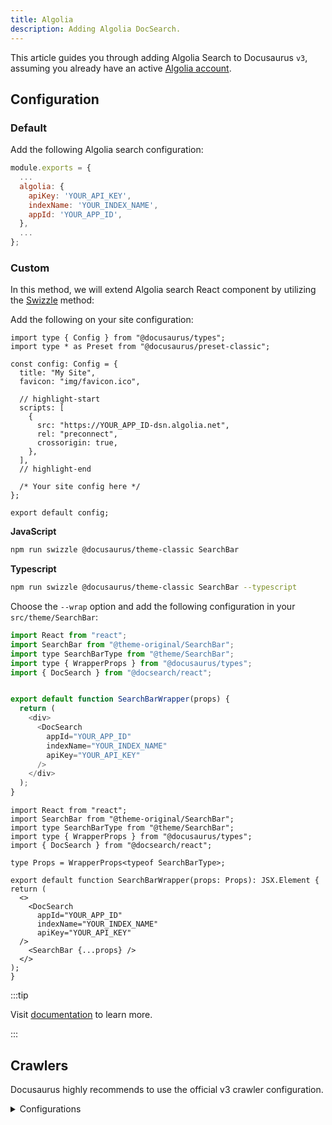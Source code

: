 ```yaml
---
title: Algolia
description: Adding Algolia DocSearch.
---
```


This article guides you through adding Algolia Search to Docusaurus `v3`, assuming you already have an active  [Algolia account](https://www.algolia.com/).

## Configuration

### Default 

Add the following Algolia search configuration:

```js title="docusaurus.config.js"
module.exports = {
  ...
  algolia: {
    apiKey: 'YOUR_API_KEY',
    indexName: 'YOUR_INDEX_NAME',
    appId: 'YOUR_APP_ID',
  },
  ...
};
```

### Custom

In this method, we will extend Algolia search React component by utilizing the [Swizzle](https://docusaurus.io/docs/swizzling) method:


Add the following on your site configuration:

```tsx title="docusaurus.config.ts"
import type { Config } from "@docusaurus/types";
import type * as Preset from "@docusaurus/preset-classic";

const config: Config = {
  title: "My Site",
  favicon: "img/favicon.ico",

  // highlight-start
  scripts: [
    {
      src: "https://YOUR_APP_ID-dsn.algolia.net",
      rel: "preconnect",
      crossorigin: true,
    },
  ],
  // highlight-end

  /* Your site config here */
};

export default config;
```


**JavaScript**

```bash npm2yarn
npm run swizzle @docusaurus/theme-classic SearchBar
```
**Typescript**

```bash npm2yarn
npm run swizzle @docusaurus/theme-classic SearchBar --typescript
```

Choose the ``--wrap`` option and add the following configuration in your ``src/theme/SearchBar``:


<Tabs>
  <TabItem value="js" label="JavaScript" default>

```js title="src/theme/SearchBar.js"
import React from "react";
import SearchBar from "@theme-original/SearchBar";
import type SearchBarType from "@theme/SearchBar";
import type { WrapperProps } from "@docusaurus/types";
import { DocSearch } from "@docsearch/react";


export default function SearchBarWrapper(props) {
  return (
    <div>
      <DocSearch
        appId="YOUR_APP_ID"
        indexName="YOUR_INDEX_NAME"
        apiKey="YOUR_API_KEY"
      />
    </div>
  );
}
```


  </TabItem>
  <TabItem value="tsx" label="TypeScript">

  ```tsx title="src/theme/SearchBar.tsx"
import React from "react";
import SearchBar from "@theme-original/SearchBar";
import type SearchBarType from "@theme/SearchBar";
import type { WrapperProps } from "@docusaurus/types";
import { DocSearch } from "@docsearch/react";

type Props = WrapperProps<typeof SearchBarType>;

export default function SearchBarWrapper(props: Props): JSX.Element {
  return (
    <>
      <DocSearch
        appId="YOUR_APP_ID"
        indexName="YOUR_INDEX_NAME"
        apiKey="YOUR_API_KEY"
    />
      <SearchBar {...props} />
    </>
  );
}
```
  </TabItem>

</Tabs>

:::tip

Visit [documentation](https://docsearch.algolia.com/) to learn more.

:::

## Crawlers

Docusaurus highly recommends to use the official v3 crawler configuration. 

<details>
<summary>Configurations</summary>



<Tabs>
  <TabItem value="default" label="Default" default>


```js
new Crawler({
  appId: 'YOUR_APP_ID',
  apiKey: 'YOUR_API_KEY',
  rateLimit: 8,
  maxDepth: 10,
  startUrls: ['https://YOUR_WEBSITE_URL/'],
  sitemaps: ['https://YOUR_WEBSITE_URL/sitemap.xml'],
  ignoreCanonicalTo: true,
  discoveryPatterns: ['https://YOUR_WEBSITE_URL/**'],
  actions: [
    {
      indexName: 'YOUR_INDEX_NAME',
      pathsToMatch: ['https://YOUR_WEBSITE_URL/**'],
      recordExtractor: ({ $, helpers }) => {
        // priority order: deepest active sub list header -> navbar active item -> 'Documentation'
        const lvl0 =
          $(
            '.menu__link.menu__link--sublist.menu__link--active, .navbar__item.navbar__link--active'
          )
            .last()
            .text() || 'Documentation';

        return helpers.docsearch({
          recordProps: {
            lvl0: {
              selectors: '',
              defaultValue: lvl0,
            },
            lvl1: ['header h1', 'article h1'],
            lvl2: 'article h2',
            lvl3: 'article h3',
            lvl4: 'article h4',
            lvl5: 'article h5, article td:first-child',
            lvl6: 'article h6',
            content: 'article p, article li, article td:last-child',
          },
          indexHeadings: true,
          aggregateContent: true,
          recordVersion: 'v3',
        });
      },
    },
  ],
  initialIndexSettings: {
    YOUR_INDEX_NAME: {
      attributesForFaceting: [
        'type',
        'lang',
        'language',
        'version',
        'docusaurus_tag',
      ],
      attributesToRetrieve: [
        'hierarchy',
        'content',
        'anchor',
        'url',
        'url_without_anchor',
        'type',
      ],
      attributesToHighlight: ['hierarchy', 'content'],
      attributesToSnippet: ['content:10'],
      camelCaseAttributes: ['hierarchy', 'content'],
      searchableAttributes: [
        'unordered(hierarchy.lvl0)',
        'unordered(hierarchy.lvl1)',
        'unordered(hierarchy.lvl2)',
        'unordered(hierarchy.lvl3)',
        'unordered(hierarchy.lvl4)',
        'unordered(hierarchy.lvl5)',
        'unordered(hierarchy.lvl6)',
        'content',
      ],
      distinct: true,
      attributeForDistinct: 'url',
      customRanking: [
        'desc(weight.pageRank)',
        'desc(weight.level)',
        'asc(weight.position)',
      ],
      ranking: [
        'words',
        'filters',
        'typo',
        'attribute',
        'proximity',
        'exact',
        'custom',
      ],
      highlightPreTag: '<span class="algolia-docsearch-suggestion--highlight">',
      highlightPostTag: '</span>',
      minWordSizefor1Typo: 3,
      minWordSizefor2Typos: 7,
      allowTyposOnNumericTokens: false,
      minProximity: 1,
      ignorePlurals: true,
      advancedSyntax: true,
      attributeCriteriaComputedByMinProximity: true,
      removeWordsIfNoResults: 'allOptional',
      separatorsToIndex: '_',
    },
  },
});
```


  </TabItem>
  <TabItem value="custom" label="Custom">


```js
new Crawler({
  // highlight-start
  appId: "<YOUR-APP-ID>",
  apiKey: "<YOU-API-KEY>",
   // highlight-end
  rateLimit: 8,
  maxDepth: 10,
  maxUrls: 5000,
  renderJavaScript: false,
  startUrls: ["https://YOUR_WEBSITE_URL"],
  sitemaps: ["https://YOUR_WEBSITE_URL/sitemap.xml"],
  ignoreCanonicalTo: true,
  discoveryPatterns: ["https://YOUR_WEBSITE_URL/**"],
# Optional
      // highlight-start
  exclusionPatterns: [
    "https://YOUR_WEBSITE_URL/FOO",
    "https://YOUR_WEBSITE_URL/BAR",
  ],
      // highlight-end
  schedule: "every 2 day at 6:00 am",
  actions: [
    {
      indexName: "<YOUR_INDEX_NAME>",
      pathsToMatch: ["https://YOUR_WEBSITE_URL/**"],
      recordExtractor: ({ $, helpers }) => {
        // priority order: deepest active sub list header -> navbar active item -> 'Documentation'
        const lvl0 =
          $(
            ".menu__link.menu__link--sublist.menu__link--active, .navbar__item.navbar__link--active",
          )
            .last()
            .text() || "Documentation";

        return helpers.docsearch({
          recordProps: {
            lvl0: {
              selectors: "",
              defaultValue: lvl0,
            },
            lvl1: ["header h1", "article h1"],
            lvl2: "article h2",
            lvl3: "article h3",
            lvl4: "article h4",
            lvl5: "article h5, article td:first-child",
            lvl6: "article h6",
            content: "article p, article li, article td:last-child",
          },
          indexHeadings: true,
          aggregateContent: true,
          recordVersion: "v3",
        });
      },
    },
  ],
  safetyChecks: { beforeIndexPublishing: { maxLostRecordsPercentage: 30 } },
  initialIndexSettings: {
    YOUR_INDEX_NAME: {
      attributesForFaceting: ["type", "lang"],
      attributesToRetrieve: [
        "hierarchy",
        "content",
        "anchor",
        "url",
        "url_without_anchor",
        "type",
      ],
      attributesToHighlight: ["hierarchy", "content"],
      attributesToSnippet: ["content:10"],
      camelCaseAttributes: ["hierarchy", "content"],
      searchableAttributes: [
        "unordered(hierarchy.lvl0)",
        "unordered(hierarchy.lvl1)",
        "unordered(hierarchy.lvl2)",
        "unordered(hierarchy.lvl3)",
        "unordered(hierarchy.lvl4)",
        "unordered(hierarchy.lvl5)",
        "unordered(hierarchy.lvl6)",
        "content",
      ],
      distinct: true,
      attributeForDistinct: "url",
      customRanking: [
        "desc(weight.pageRank)",
        "desc(weight.level)",
        "asc(weight.position)",
      ],
      ranking: [
        "words",
        "filters",
        "typo",
        "attribute",
        "proximity",
        "exact",
        "custom",
      ],
      highlightPreTag: '<span class="algolia-docsearch-suggestion--highlight">',
      highlightPostTag: "</span>",
      minWordSizefor1Typo: 3,
      minWordSizefor2Typos: 7,
      allowTyposOnNumericTokens: false,
      minProximity: 1,
      ignorePlurals: true,
      advancedSyntax: true,
      attributeCriteriaComputedByMinProximity: true,
      removeWordsIfNoResults: "allOptional",
      separatorsToIndex: "_",
    },
  },
});
```

  </TabItem>
</Tabs>


</details>




<!-- 
## Step 1: Install Algolia's JavaScript API Client

To get started, we need to install Algolia's JavaScript API Client. Run the following command in your Docusaurus project directory:

```bash npm2yarn
npm install algoliasearch
```
## Step 2: Create an Algolia Account and Index
If you haven't already, sign up for an Algolia account. Once logged in, create a new index for your Docusaurus site. Make note of your Application ID, Search-Only API Key, and Index Name as we'll need these later.






## Step 4: Implement Search UI Component
Finally, add a search UI component to your Docusaurus site. You can place this component in your header or sidebar, depending on your site's layout preferences. Here's a simple example of how you can implement it:

```js
import React from 'react';
import { InstantSearch, SearchBox, Hits } from 'react-instantsearch-dom';

const Search = () => (
  <InstantSearch
    appId="YOUR_APP_ID"
    apiKey="YOUR_API_KEY"
    indexName="YOUR_INDEX_NAME"
  >
    <SearchBox />
    <Hits />
  </InstantSearch>
);

export default Search;
```

Don't forget to replace the placeholder values with your actual Algolia credentials.

## Step 5: Build and Deploy Your Site
Once you've completed the above steps, rebuild your Docusaurus site by running:

```bash npm2yarn
npm run build
```

Deploy your site as usual. Your Docusaurus site should now have Algolia search functionality enabled! -->
